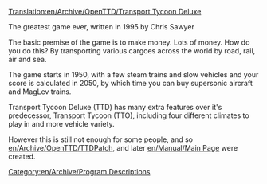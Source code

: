 [[Translation:en/Archive/OpenTTD/Transport Tycoon Deluxe]]
[[Category:en/Archive/Program Descriptions]]

The greatest game ever, written in 1995 by Chris Sawyer

The basic premise of the game is to make money. Lots of money.
How do you do this? By transporting various cargoes across the world by road, rail, air and sea.

The game starts in 1950, with a few steam trains and slow vehicles and your score is calculated in 2050, by which time you can buy supersonic aircraft and MagLev trains.

Transport Tycoon Deluxe (TTD) has many extra features over it's predecessor, Transport Tycoon (TTO), including four different climates to play in and more vehicle variety.

However this is still not enough for some people, and so [[en/Archive/OpenTTD/TTDPatch]], and later [[en/Manual/Main Page]] were created.